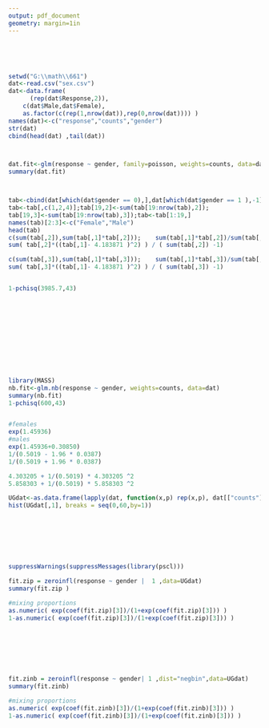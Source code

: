 ```yaml
---
output: pdf_document
geometry: margin=1in
---
```


\begin{itemize}

\item[1.] {\bf Exercise 1 -- Agresti 7.36}

Table \ref{table:exo1} is based on a study involving British doctors.

\begin{table}[h]
\begin{center}
\begin{tabular}{lrrrr}
 & \multicolumn{2}{c}{Person-Years}  &  \multicolumn{2}{c}{Coronary Deaths} \\ 
 Age & Nonsmokers & Smokers & Nonsmokers & Smokers \\ \hline
35 -- 44 & 18,793 & 52,407 & 2 & 32 \\
45 -- 54 & 10,673 & 43,248 & 12 & 104 \\
55 -- 64 & 5,710 & 28,612 & 28 & 206 \\
65 -- 74 & 2,585 & 12,663 & 28 & 186 \\
75 -- 84 & 1,462 & 5,317 & 31 & 102 \\ \hline
\end{tabular}
\caption{\bf Data on Coronary Death Rates} \label{table:exo1}
\end{center}
\end{table}

\begin{itemize}
\item[(a)] Fit a main effects model for the log rates using age and smoking as factors. In discussing lack-of-fit, show that this model assumes a constant ratio of nonsmokers' to smokers' coronary death rates over age, and evaluate how the sample ratio depends on age.

\vspace{3 in}

\item[(b)] Explain why it is sensible to add a quantitative interaction of age and smoking. For this model, show that the log ratio of coronary death rates changes linearly with age. Assign scores to age, fit the model, and interpret.
\end{itemize}
\end{itemize}







\newpage





 \begin{itemize}
     \item[2.] {\bf Exercise 2}
     
          
     \begin{itemize}
     \item[]
     One question in the 1990 General Social Survey asked subjects how many times they had sexual intercourse in the preceding month. Table \ref{table:exo2} shows responses classified by gender.
\begin{table}[h]
\begin{center}
\begin{tabular}{crr|rrr|ccc} \hline
Response & Male & Female & Response & Male & Female & Response & Male & Female \\ \hline
0 & 65 & 128 & 9 & 2 & 2 & 20 & 7 & 6 \\
1 & 11 & 17 & 10 & 24 & 13 & 22 & 0 & 1 \\
2 & 13 & 23 & 12 & 6 & 10 & 23 & 0 & 1 \\
3 & 14 & 16 & 13 & 3 & 3 & 24 & 1 & 0 \\
4 & 26 & 19 & 14 & 0 & 1 & 25 & 1 & 3 \\
5 & 13 & 17 & 15 & 3 & 10 & 27 & 0 & 1 \\
6 & 15 & 17 & 16 & 3 & 1 & 30 & 3 & 1 \\
7 & 7 & 3 & 17 & 0 & 1 & 50 & 1 & 0 \\
8 & 21 & 15 & 18 & 0 & 1 & 60 & 1 & 0 \\ \hline
\end{tabular}
\caption{Data from the 1990 General Social Survey} \label{table:exo2}
\end{center}
\end{table}

     
 \end{itemize} 
 \end{itemize}
 
  
  \ 
 
 
   
 \begin{itemize} 
     \item[(a)] Fit a Poisson GLM with log link and a dummy variable for gender (1=males, 0=females) and explain if the model seems appropriate.

 \end{itemize}
 
  \ 
  
  
```r
setwd("G:\\math\\661")
dat<-read.csv("sex.csv")
dat<-data.frame(
	  (rep(dat$Response,2)),
	c(dat$Male,dat$Female),
	as.factor(c(rep(1,nrow(dat)),rep(0,nrow(dat))))	)
names(dat)<-c("response","counts","gender")
str(dat)
cbind(head(dat) ,tail(dat))



dat.fit<-glm(response ~ gender, family=poisson, weights=counts, data=dat) 
summary(dat.fit)



tab<-cbind(dat[which(dat$gender == 0),],dat[which(dat$gender == 1 ),-1])
tab<-tab[,c(1,2,4)];tab[19,2]<-sum(tab[19:nrow(tab),2]);
tab[19,3]<-sum(tab[19:nrow(tab),3]);tab<-tab[1:19,]
names(tab)[2:3]<-c("Female","Male")
head(tab) 
c(sum(tab[,2]),sum(tab[,1]*tab[,2]));    sum(tab[,1]*tab[,2])/sum(tab[,2])
sum( tab[,2]*((tab[,1]- 4.183871 )^2) ) / ( sum(tab[,2]) -1)

c(sum(tab[,3]),sum(tab[,1]*tab[,3]));    sum(tab[,1]*tab[,3])/sum(tab[,3])
sum( tab[,3]*((tab[,1]- 4.183871 )^2) ) / ( sum(tab[,3]) -1)


1-pchisq(3985.7,43)
```
  
  \ 
  

 
 
 \begin{itemize}
     \item[]   The sample mean for the 1297 women is 4.183871 with a variance of 29.76867. The sample mean for the 1297 men is 5.404167 with a variance of 31.30203. In both groups the sample variances are about 6-7 times the size of the sample means. This is suggesting overdispersion relative to the Poisson. We also see that the model does not give a good fit to the data ($p$-value $\approx0$).


 \end{itemize}
 
 \ 
 
 \begin{itemize}
     \item[(b)] Interpret the regression coefficient of gender for the model in (a) and provide a 95\% Wald confidence interval for the ratio of means for males versus females.

 \end{itemize}
 
 
 
 
 
  \ 
  
 \begin{itemize}
     \item[] \vspace{1.5 in} 

 \end{itemize}  
 
 \ 
 
 
 \begin{itemize}
     \item[(c)] Fit a negative binomial model.  Is there evidence of overdispersion? What is the estimated difference in log means, its standard error, and the 95\% Wald confidence interval for the ratio of means. 

 \end{itemize}
 
 
  \ 
  
  
  
```r
library(MASS)
nb.fit<-glm.nb(response ~ gender, weights=counts, data=dat)
summary(nb.fit)
1-pchisq(600,43)


#females
exp(1.45936)
#males
exp(1.45936+0.30850)
1/(0.5019 - 1.96 * 0.0387)
1/(0.5019 + 1.96 * 0.0387)

4.303205 + 1/(0.5019) * 4.303205 ^2
5.858303 + 1/(0.5019) * 5.858303 ^2

UGdat<-as.data.frame(lapply(dat, function(x,p) rep(x,p), dat[["counts"]]))
hist(UGdat[,1], breaks = seq(0,60,by=1))
```
  
 
 
  \ 
  
 \begin{itemize}
     \item[] 

 \end{itemize}  
 
 \ 
 
 
 
 \begin{itemize}
     \item[(d)] Consider a zero-inflated Poisson model with the zero-inflated component constant across subject (that is with intercept only for the model of $\phi_i$). What are the mixing proportions for the degenerate distribution and the Poisson model? Interpret the regression coefficient of gender.

 \end{itemize}
 
 
   \ 
  

  
```r
suppressWarnings(suppressMessages(library(pscl)))

fit.zip = zeroinfl(response ~ gender |  1 ,data=UGdat)
summary(fit.zip )

#mixing proportions
as.numeric( exp(coef(fit.zip)[3])/(1+exp(coef(fit.zip)[3])) )
1-as.numeric( exp(coef(fit.zip)[3])/(1+exp(coef(fit.zip)[3])) )
```  
  
  
 

 
  \ 
  
 \begin{itemize}
     \item[] \vspace{1.5 in} 

 \end{itemize}  
 
 \ 
 
 
 
 \begin{itemize}
     \item[(e)] Consider a zero-inflated negative binomial model. What are the mixing proportions for the degenerate distribution and the negative binomial model? Interpret the regression coefficient of gender.

 \end{itemize}
 
 
  \ 
  
  
```r
fit.zinb = zeroinfl(response ~ gender| 1 ,dist="negbin",data=UGdat)
summary(fit.zinb)

#mixing proportions
as.numeric( exp(coef(fit.zinb)[3])/(1+exp(coef(fit.zinb)[3])) )
1-as.numeric( exp(coef(fit.zinb)[3])/(1+exp(coef(fit.zinb)[3])) )
```
  
  
  
  
  
 
 
  \ 
  
 \begin{itemize}
     \item[] \vspace{1.5 in} 

 \end{itemize}  
 
 \ 
 
 
 
 \begin{itemize}
\item[(f)] Provide a table with the observed counts and the fitted counts for each of the four models for $y_i=0, \ldots,20$ and $y_i > 20$.

 \end{itemize}
 
  
 
 